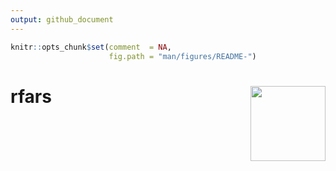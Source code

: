 ```yaml
---
output: github_document
---
```


<!-- 
  README.md is generated from README.Rmd, so you should edit that       file 
-->

```r
knitr::opts_chunk$set(comment  = NA,
                      fig.path = "man/figures/README-")
```

# rfars <img src="man/figures/logo.png" align="right" width="120"/>
